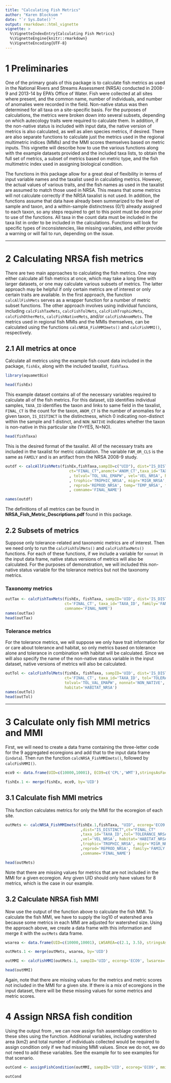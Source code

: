 ```yaml
---
title: "Calculating Fish Metrics"
author: "Karen Blocksom "
date: "`r Sys.Date()`"
output: rmarkdown::html_vignette
vignette: >
  %\VignetteIndexEntry{Calculating Fish Metrics}
  %\VignetteEngine{knitr::rmarkdown}
  %\VignetteEncoding{UTF-8}
---
```


# 1 Preliminaries

One of the primary goals of this package is to calculate fish metrics as used in the National Rivers and Streams Assessment (NRSA) conducted in 2008-9 and 2013-14 by EPA's Office of Water. Fish were collected at all sites where present, and the common name, number of individuals, and number of anomalies were recorded in the field. Non-native status was then determined for all taxa on a site-specific basis. For the purposes of calculations, the metrics were broken down into several subsets, depending on which autecology traits were required to calculate them. In addition, if the non-native status is included with input data, the native version of metrics is also calculated, as well as alien species metrics, if desired. There are also separate functions to calculate just the metrics used in the regional multimetric indices (MMIs) and the MMI scores themselves based on metric inputs. This vignette will describe how to use the various functions along with the example datasets provided and the included taxa lists, to obtain the full set of metrics, a subset of metrics based on metric type, and the fish multimetric index used in assigning biological condition.

The functions in this package allow for a great deal of flexibility in terms of input variable names and the taxalist used in calculating metrics. However, the actual values of various traits, and the fish names as used in the taxalist are assumed to match those used in NRSA. This means that some metrics will not calculate correctly if the NRSA taxalist is not used. In addition, the functions assume that data have already been summarized to the level of sample and taxon, and a within-sample distinctness (0/1) already assigned to each taxon, so any steps required to get to this point must be done prior to use of the functions. All taxa in the count data must be included in the taxa list in order to be included in the calculations. Functions will look for specific types of inconsistencies, like missing variables, and either provide a warning or will fail to run, depending on the issue.  

********
# 2 Calculating NRSA fish metrics

There are two main approaches to calculating the fish metrics. One may either calculate all fish metrics at once, which may take a long time with larger datasets, or one may calculate various subsets of metrics. The latter approach may be helpful if only certain metrics are of interest or only certain traits are available. In the first approach, the function `calcAllFishMets` serves as a wrapper function for a number of metric subset functions. The other approach involves using individual funcions, including `calcFishTaxMets`, `calcFishTolMets`, `calcFishTrophicMets`, `calcFishOtherMets`, `calcFishNativeMets`, and/or `calcFishAnomMets`. The metrics used in regional fish MMIs and the MMIs themselves, can be calculated using the functions `calcNRSA_FishMMImets()` and `calcFishMMI()`, respectively.

## 2.1 All metrics at once

Calculate all metrics using the example fish count data included in the package, `fishEx`, along with the included taxalist, `fishTaxa`.

```r
library(aquametBio)

head(fishEx)
```
This example dataset contains all of the necessary variables required to calculate all of the fish metrics. For this dataset, `UID` identifies individual samples, `TAXA_ID` identifies the taxon and links to same field in the taxalist, `FINAL_CT` is the count for the taxon, `ANOM_CT` is the number of anomalies for a given taxon, `IS_DISTINCT` is the distinctness, which 0 indicating non-distinct within the sample and 1 distinct, and `NON_NATIVE` indicates whether the taxon is non-native in this particular site (Y=YES, N=NO).

```r
head(fishTaxa)
```
This is the desired format of the taxalist. All of the necessary traits are included in the taxalist for metric calculation. The variable `FAM_OR_CLS` is the same as `FAMILY` and is an artifact from the NRSA 2008-9 study.
```r
outdf <- calcAllFishMets(fishEx,fishTaxa,sampID=c("UID"), dist="IS_DISTINCT",
                            ct="FINAL_CT",anomct='ANOM_CT',taxa_id='TAXA_ID',tol='TOLERANCE_NRSA'
                            , tolval='TOL_VAL_EMAPW', vel='VEL_NRSA', habitat='HABITAT_NRSA'
                            , trophic='TROPHIC_NRSA', migr='MIGR_NRSA', nonnat='NON_NATIVE'
                            , reprod='REPROD_NRSA', temp='TEMP_NRSA', family='FAMILY', genus='GENUS'
                            , comname='FINAL_NAME')

names(outdf)
```
The definitions of all metrics can be found in **NRSA_Fish_Metric_Descriptions.pdf** found in this package.

## 2.2 Subsets of metrics

Suppose only tolerance-related and taxonomic metrics are of interest. Then we need only to run the `calcFishTolMets()` and `calcFishTaxMets()` functions. For each of these functions, if we include a variable for `nonnat` in the input data frame, native status versions of metrics will also be calculated. For the purposes of demonstration, we will included this non-native status variable for the tolerance metrics but not the taxonomy metrics.

### Taxonomy metrics

```r
outTax <- calcFishTaxMets(fishEx, fishTaxa, sampID='UID', dist='IS_DISTINCT',
                          ct='FINAL_CT', taxa_id='TAXA_ID', family='FAMILY', genus='GENUS',
                          comname='FINAL_NAME')
names(outTax)
head(outTax)
```

### Tolerance metrics

For the tolerance metrics, we will suppose we only have trait information for or care about tolerance and habitat, so only metrics based on tolerance alone and tolerance in combination with habitat will be calculated. Since we will also specify the name of the non-native status variable in the input dataset, native versions of metrics will also be calculated.

```r
outTol <- calcFishTolMets(fishEx, fishTaxa, sampID='UID', dist='IS_DISTINCT',
                          ct='FINAL_CT', taxa_id='TAXA_ID', tol='TOLERANCE_NRSA',
                          tolval='TOL_VAL_EMAPW', nonnat='NON_NATIVE', 
                          habitat='HABITAT_NRSA')
names(outTol)
head(outTol)

```
**************************
# 3 Calculate only fish MMI metrics and MMI

First, we will need to create a data frame containing the three-letter code for the 9 aggregated ecoregions and add that to the input data frame (`indata`). Then run the function `calcNRSA_FishMMImets()`, followed by `calcFishMMI()`.

```r
eco9 <- data.frame(UID=c(10000,10001), ECO9=c('CPL','WMT'),stringsAsFactors=F)

fishEx.1 <- merge(fishEx, eco9, by='UID')
```

## 3.1 Calculate fish MMI metrics

This function calculates metrics for only the MMI for the ecoregion of each site.
```r
outMets <- calcNRSA_FishMMImets(fishEx.1,fishTaxa, "UID", ecoreg='ECO9'
                                 ,dist="IS_DISTINCT",ct="FINAL_CT"
                                 ,taxa_id='TAXA_ID',tol='TOLERANCE_NRSA'
                                 ,vel='VEL_NRSA', habitat='HABITAT_NRSA'
                                 ,trophic='TROPHIC_NRSA', migr='MIGR_NRSA', nonnat='NON_NATIVE'
                                 ,reprod='REPROD_NRSA', family='FAMILY', genus='GENUS'
                                 ,comname='FINAL_NAME')

head(outMets)

```
Note that there are missing values for metrics that are not included in the MMI for a given ecoregion. Any given UID should only have values for 8 metrics, which is the case in our example. 

## 3.2 Calculate NRSA fish MMI

Now use the output of the function above to calculate the fish MMI. To calculate the fish MMI, we have to supply the log10 of watershed area because some metrics in each MMI are adjusted for watershed size. Using the approach above, we create a data frame with this information and merge it with the `outMets` data frame.

```r
wsarea <- data.frame(UID=c(10000,10001), LWSAREA=c(2.1, 3.5), stringsAsFactors=F)

outMets.1 <- merge(outMets, wsarea, by='UID')

outMMI <- calcFishMMI(outMets.1, sampID='UID', ecoreg='ECO9', lwsarea='LWSAREA')

head(outMMI)

```
Again, note that there are missing values for the metrics and metric scores not included in the MMI for a given site. If there is a mix of ecoregions in the input dataset, there will be these missing values for some metrics and metric scores.

# 4 Assign NRSA fish condition

Using the output from \code{calcFishMMI()}, we can now assign fish assemblage condition to these sites using the
\code{assignFishCondition()} function. Additional variables, including watershed area (km2) and total number of individuals 
collected would be required to assign condition only if we had missing MMI values. Since we do not, we do not need to add
these variables. See the example for \code{assignFishCondition} to see examples for that scenario.

```r
outCond <- assignFishCondition(outMMI, sampID='UID', ecoreg='ECO9', mmi='MMI_FISH')

outCond

```
